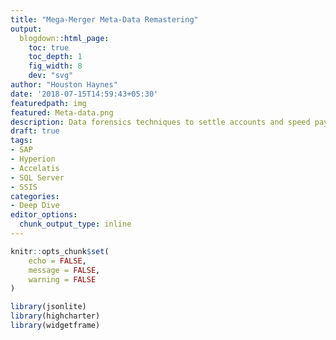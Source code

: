 ```yaml
---
title: "Mega-Merger Meta-Data Remastering"
output:
  blogdown::html_page:
    toc: true
    toc_depth: 1
    fig_width: 8
    dev: "svg"
author: "Houston Haynes"
date: '2018-07-15T14:59:43+05:30'
featuredpath: img
featured: Meta-data.png
description: Data forensics techniques to settle accounts and speed pay-outs
draft: true
tags:
- SAP
- Hyperion
- Accelatis
- SQL Server
- SSIS
categories: 
- Deep Dive
editor_options: 
  chunk_output_type: inline
---
```

```r
knitr::opts_chunk$set(
	echo = FALSE,
	message = FALSE,
	warning = FALSE
)

library(jsonlite)
library(highcharter)
library(widgetframe)
```

